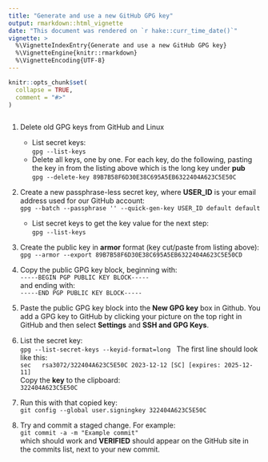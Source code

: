 ```yaml
---
title: "Generate and use a new GitHub GPG key"
output: rmarkdown::html_vignette
date: "This document was rendered on `r hake::curr_time_date()`"
vignette: >
  %\VignetteIndexEntry{Generate and use a new GitHub GPG key}
  %\VignetteEngine{knitr::rmarkdown}
  %\VignetteEncoding{UTF-8}
---
```


```r
knitr::opts_chunk$set(
  collapse = TRUE,
  comment = "#>"
)
```

```r
```

1. Delete old GPG keys from GitHub and Linux

   - List secret keys: \
     `gpg --list-keys`
   - Delete all keys, one by one. For each key, do the following, pasting the
     key in from the listing above which is the long key under **pub** \
     `gpg --delete-key 89B7B58F6D30E38C695A5EB6322404A623C5E50C`

1. Create a new passphrase-less secret key, where **USER_ID** is your email
   address used for our GitHub account: \
   `gpg --batch --passphrase '' --quick-gen-key USER_ID default default`
   - List secret keys to get the key value for the next step: \
     `gpg --list-keys`

1. Create the public key in **armor** format (key cut/paste from listing 
   above): \
   `gpg --armor --export 89B7B58F6D30E38C695A5EB6322404A623C5E50CD`
   
1. Copy the public GPG key block, beginning with: \
   `-----BEGIN PGP PUBLIC KEY BLOCK-----` \
   and ending with: \
   `-----END PGP PUBLIC KEY BLOCK-----`
    
1. Paste the public GPG key block into the **New GPG key** box in Github.
   You add a GPG key to GitHub by clicking your picture on the top right
   in GitHub and then select **Settings** and **SSH and GPG Keys**.
   
1. List the secret key: \
   `gpg --list-secret-keys --keyid-format=long` \ 
   The first line should look like this: \
   `sec   rsa3072/322404A623C5E50C 2023-12-12 [SC] [expires: 2025-12-11]` \
   Copy the **key** to the clipboard: \
   `322404A623C5E50C`

1. Run this with that copied key: \
   `git config --global user.signingkey 322404A623C5E50C`
   
1. Try and commit a staged change. For example: \
   `git commit -a -m "Example commit"` \
   which should work and **VERIFIED** should appear on the GitHub site
   in the commits list, next to your new commit.